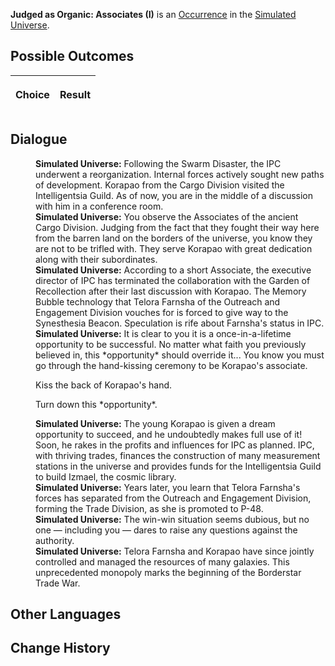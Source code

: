 {{Simulated Universe Event Infobox
|title         = Judged as Organic: Associates (I)
|image         = Trailblaze Secret 9.png
|type          =
|domains_su    = 
|domains_ext   = 
|domains_swarm = 
|domains_gng   = 
|requirements  =
|prev          = {{tx}}
|next          = {{tx}}
|indexRewards  =
|characters    = 
}}
'''Judged as Organic: Associates (I)''' is an [[Simulated Universe/Occurrence|Occurrence]] in the [[Simulated Universe]].

==Possible Outcomes==
{| class="article-table"
!Choice
!Result

|}

<!--
==Gameplay Notes==

-->
==Dialogue==
{{Dialogue Start}}
:'''Simulated Universe:''' Following the Swarm Disaster, the IPC underwent a reorganization. Internal forces actively sought new paths of development. Korapao from the Cargo Division visited the Intelligentsia Guild. As of now, you are in the middle of a discussion with him in a conference room.
:'''Simulated Universe:''' You observe the Associates of the ancient Cargo Division. Judging from the fact that they fought their way here from the barren land on the borders of the universe, you know they are not to be trifled with. They serve Korapao with great dedication along with their subordinates.
:'''Simulated Universe:''' According to a short Associate, the executive director of IPC has terminated the collaboration with the Garden of Recollection after their last discussion with Korapao. The Memory Bubble technology that Telora Farnsha of the Outreach and Engagement Division vouches for is forced to give way to the Synesthesia Beacon. Speculation is rife about Farnsha's status in IPC.
:'''Simulated Universe:''' It is clear to you it is a once-in-a-lifetime opportunity to be successful. No matter what faith you previously believed in, this *opportunity* should override it... You know you must go through the hand-kissing ceremony to be Korapao's associate.
:{{DIcon|Arrow}} Kiss the back of Korapao's hand.
:{{DIcon|Arrow}} Turn down this *opportunity*.
:'''Simulated Universe:''' The young Korapao is given a dream opportunity to succeed, and he undoubtedly makes full use of it! Soon, he rakes in the profits and influences for IPC as planned. IPC, with thriving trades, finances the construction of many measurement stations in the universe and provides funds for the Intelligentsia Guild to build Izmael, the cosmic library.
:'''Simulated Universe:''' Years later, you learn that Telora Farnsha's forces has separated from the Outreach and Engagement Division, forming the Trade Division, as she is promoted to P-48.
:'''Simulated Universe:''' The win-win situation seems dubious, but no one &mdash; including you &mdash; dares to raise any questions against the authority.
:'''Simulated Universe:''' Telora Farnsha and Korapao have since jointly controlled and managed the resources of many galaxies. This unprecedented monopoly marks the beginning of the Borderstar Trade War.
{{Dialogue End}}

==Other Languages==
{{Other Languages
|en   = Judged as Organic: Associates (I)
|zhs  = 判定有机：「合伙人」•其一
|zht  = 判定有機：「合夥人」•其一
|ja   = {{Rubi|有機判定|ゆうきはんてい}}：「{{Rubi|経営|けいえい}}パートナー」・その1
|ko   = 유기 판단: 「파트너」•1
|es   = Declarado orgánico: asociados I
|fr   = Jugé organique : Partenaires (I)
|ru   = Установленный органик: Партнёр I
|th   = ตัดสินอินทรีย์: "หุ้นส่วน" (1)
|vi   = Phán Định Hữu Cơ: Người Cộng Tác 1
|de   = Organische Einstufung: Geschäftspartner (I)
|id   = Dinilai Organik: "Mitra" (1)
|pt   = Julgado como Orgânico: Sócios (I)
}}

==Change History==
{{Change History|1.6}}
